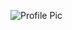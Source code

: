 <p style="text-align:left;float:left;">
  <img src="_profile.png" alt="Profile Pic" class="about-image">
</p>